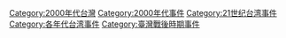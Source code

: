[[Category:2000年代台灣|Category:2000年代台灣]]
[[Category:2000年代事件|Category:2000年代事件]]
[[Category:21世纪台湾事件|Category:21世纪台湾事件]]
[[Category:各年代台湾事件|Category:各年代台湾事件]]
[[Category:臺灣戰後時期事件|Category:臺灣戰後時期事件]]